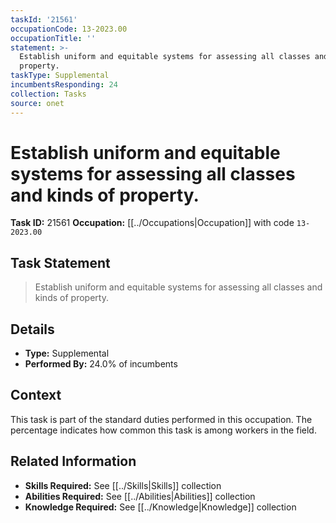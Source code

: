 ```yaml
---
taskId: '21561'
occupationCode: 13-2023.00
occupationTitle: ''
statement: >-
  Establish uniform and equitable systems for assessing all classes and kinds of
  property.
taskType: Supplemental
incumbentsResponding: 24
collection: Tasks
source: onet
---
```

# Establish uniform and equitable systems for assessing all classes and kinds of property.

**Task ID:** 21561
**Occupation:** [[../Occupations|Occupation]] with code `13-2023.00`

## Task Statement

> Establish uniform and equitable systems for assessing all classes and kinds of property.

## Details

- **Type:** Supplemental
- **Performed By:** 24.0% of incumbents

## Context

This task is part of the standard duties performed in this occupation. The percentage indicates how common this task is among workers in the field.

## Related Information

- **Skills Required:** See [[../Skills|Skills]] collection
- **Abilities Required:** See [[../Abilities|Abilities]] collection
- **Knowledge Required:** See [[../Knowledge|Knowledge]] collection
